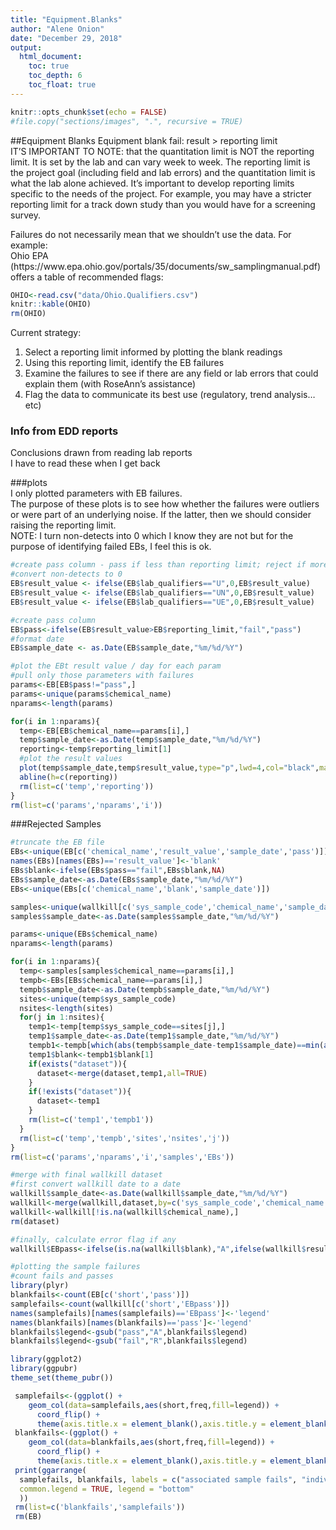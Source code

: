 ```yaml
---
title: "Equipment.Blanks"
author: "Alene Onion"
date: "December 29, 2018"
output:
  html_document:
    toc: true
    toc_depth: 6
    toc_float: true
---
```


```r
knitr::opts_chunk$set(echo = FALSE)
#file.copy("sections/images", ".", recursive = TRUE)
```


##Equipment Blanks
Equipment blank fail: result > reporting limit  
IT'S IMPORTANT TO NOTE: that the quantitation limit is NOT the reporting limit. It is set by the lab and can vary week to week. The reporting limit is the project goal (including field and lab errors) and the quantitation limit is what the lab alone achieved. It's important to develop reporting limits specific to the needs of the project. For example, you may have a stricter reporting limit for a track down study than you would have for a screening survey.      

Failures do not necessarily mean that we shouldn't use the data. For example:     
Ohio EPA (https://www.epa.ohio.gov/portals/35/documents/sw_samplingmanual.pdf) offers a table of recommended flags:  
```r
OHIO<-read.csv("data/Ohio.Qualifiers.csv")
knitr::kable(OHIO)
rm(OHIO)
```

Current strategy:  

1. Select a reporting limit informed by plotting the blank readings  
2. Using this reporting limit, identify the EB failures
3. Examine the failures to see if there are any field or lab errors that could explain them (with RoseAnn's assistance)  
4. Flag the data to communicate its best use (regulatory, trend analysis...etc)    

### Info from EDD reports
Conclusions drawn from reading lab reports  
I have to read these when I get back

###plots    
I only plotted parameters with EB failures.  
The purpose of these plots is to see how whether the failures were outliers or were part of an underlying noise. If the latter, then we should consider raising the reporting limit.  
NOTE: I turn non-detects into 0 which I know they are not but for the purpose of identifying failed EBs, I feel this is ok.

```r
#create pass column - pass if less than reporting limit; reject if more than reporting limit
#convert non-detects to 0
EB$result_value <- ifelse(EB$lab_qualifiers=="U",0,EB$result_value)
EB$result_value <- ifelse(EB$lab_qualifiers=="UN",0,EB$result_value)
EB$result_value <- ifelse(EB$lab_qualifiers=="UE",0,EB$result_value)

#create pass column
EB$pass<-ifelse(EB$result_value>EB$reporting_limit,"fail","pass")
#format date
EB$sample_date <- as.Date(EB$sample_date,"%m/%d/%Y")
```

```r
#plot the EBt result value / day for each param 
#pull only those parameters with failures
params<-EB[EB$pass!="pass",]
params<-unique(params$chemical_name)
nparams<-length(params)

for(i in 1:nparams){
  temp<-EB[EB$chemical_name==params[i],]
  temp$sample_date<-as.Date(temp$sample_date,"%m/%d/%Y")
  reporting<-temp$reporting_limit[1]
  #plot the result values
  plot(temp$sample_date,temp$result_value,type="p",lwd=4,col="black",main=params[i],xlab="date",ylab="equipment blank result value")
  abline(h=c(reporting))
  rm(list=c('temp','reporting'))
}
rm(list=c('params','nparams','i'))
```

###Rejected Samples
```r
#truncate the EB file
EBs<-unique(EB[c('chemical_name','result_value','sample_date','pass')])
names(EBs)[names(EBs)=='result_value']<-'blank'
EBs$blank<-ifelse(EBs$pass=="fail",EBs$blank,NA)
EBs$sample_date<-as.Date(EBs$sample_date,"%m/%d/%Y")
EBs<-unique(EBs[c('chemical_name','blank','sample_date')])

samples<-unique(wallkill[c('sys_sample_code','chemical_name','sample_date')])
samples$sample_date<-as.Date(samples$sample_date,"%m/%d/%Y")

params<-unique(EBs$chemical_name)
nparams<-length(params)

for(i in 1:nparams){
  temp<-samples[samples$chemical_name==params[i],]
  tempb<-EBs[EBs$chemical_name==params[i],]
  tempb$sample_date<-as.Date(tempb$sample_date,"%m/%d/%Y")
  sites<-unique(temp$sys_sample_code)
  nsites<-length(sites)
  for(j in 1:nsites){
    temp1<-temp[temp$sys_sample_code==sites[j],]
    temp1$sample_date<-as.Date(temp1$sample_date,"%m/%d/%Y")
    tempb1<-tempb[which(abs(tempb$sample_date-temp1$sample_date)==min(abs(tempb$sample_date-temp1$sample_date))),]
    temp1$blank<-tempb1$blank[1]
    if(exists("dataset")){
      dataset<-merge(dataset,temp1,all=TRUE)
    }
    if(!exists("dataset")){
      dataset<-temp1
    }
    rm(list=c('temp1','tempb1'))
  }
  rm(list=c('temp','tempb','sites','nsites','j'))
}
rm(list=c('params','nparams','i','samples','EBs'))

#merge with final wallkill dataset
#first convert wallkill date to a date
wallkill$sample_date<-as.Date(wallkill$sample_date,"%m/%d/%Y")
wallkill<-merge(wallkill,dataset,by=c('sys_sample_code','chemical_name','sample_date'),all=TRUE)
wallkill<-wallkill[!is.na(wallkill$chemical_name),]
rm(dataset)

#finally, calculate error flag if any
wallkill$EBpass<-ifelse(is.na(wallkill$blank),"A",ifelse(wallkill$result_value<=3*(wallkill$blank),"R",ifelse(wallkill$result_value<=5*(wallkill$blank),"trend",ifelse(wallkill$result_value<=10*(wallkill$blank),"J","A"))))
```

```r
#plotting the sample failures
#count fails and passes
library(plyr)
blankfails<-count(EB[c('short','pass')])
samplefails<-count(wallkill[c('short','EBpass')])
names(samplefails)[names(samplefails)=='EBpass']<-'legend'
names(blankfails)[names(blankfails)=='pass']<-'legend'
blankfails$legend<-gsub("pass","A",blankfails$legend)
blankfails$legend<-gsub("fail","R",blankfails$legend)

library(ggplot2)
library(ggpubr)
theme_set(theme_pubr())

 samplefails<-(ggplot() +
    geom_col(data=samplefails,aes(short,freq,fill=legend)) +
      coord_flip() +
      theme(axis.title.x = element_blank(),axis.title.y = element_blank()))
 blankfails<-(ggplot() +
    geom_col(data=blankfails,aes(short,freq,fill=legend)) +
      coord_flip() +
      theme(axis.title.x = element_blank(),axis.title.y = element_blank()))
 print(ggarrange(
  samplefails, blankfails, labels = c("associated sample fails", "individual EB fails"),
  common.legend = TRUE, legend = "bottom"
  ))
 rm(list=c('blankfails','samplefails'))
 rm(EB)
```